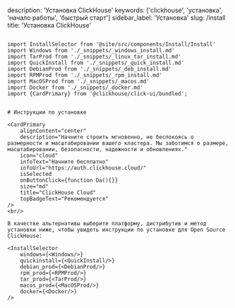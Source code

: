 description: 'Установка ClickHouse'
keywords: ['clickhouse', 'установка', 'начало работы', 'быстрый старт']
sidebar_label: 'Установка'
slug: /install
title: 'Установка ClickHouse'
```

import InstallSelector from '@site/src/components/Install/Install'
import Windows from './_snippets/_windows_install.md'
import TarProd from './_snippets/_linux_tar_install.md'
import QuickInstall from './_snippets/_quick_install.md'
import DebianProd from './_snippets/_deb_install.md'
import RPMProd from './_snippets/_rpm_install.md'
import MacOSProd from './_snippets/_macos.md'
import Docker from './_snippets/_docker.md'
import {CardPrimary} from '@clickhouse/click-ui/bundled';


# Инструкции по установке

<CardPrimary
    alignContent="center"
    description="Начните строить мгновенно, не беспокоясь о размерности и масштабировании вашего кластера. Мы заботимся о размере, масштабировании, безопасности, надежности и обновлениях."
    icon="cloud"
    infoText="Начните бесплатно"
    infoUrl="https://auth.clickhouse.cloud/"
    isSelected
    onButtonClick={function Da(){}}
    size="md"
    title="ClickHouse Cloud"
    topBadgeText="Рекомендуется"
/>
<br/>

В качестве альтернативы выберите платформу, дистрибутив и метод установки ниже, чтобы увидеть инструкции по установке для Open Source ClickHouse:

<InstallSelector
    windows={<Windows/>}
    quickinstall={<QuickInstall/>}
    debian_prod={<DebianProd/>}
    rpm_prod={<RPMProd/>}
    tar_prod={<TarProd/>}
    macos_prod={<MacOSProd/>}
    docker={<Docker/>}
/>
